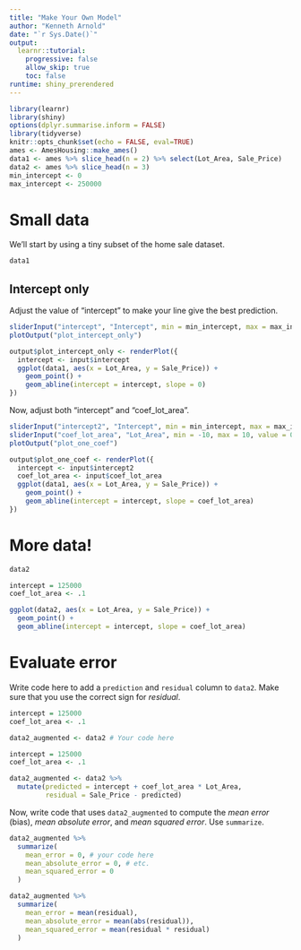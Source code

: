 ```yaml
---
title: "Make Your Own Model"
author: "Kenneth Arnold"
date: "`r Sys.Date()`"
output: 
  learnr::tutorial:
    progressive: false
    allow_skip: true
    toc: false
runtime: shiny_prerendered
---
```


```r
library(learnr)
library(shiny)
options(dplyr.summarise.inform = FALSE)
library(tidyverse)
knitr::opts_chunk$set(echo = FALSE, eval=TRUE)
ames <- AmesHousing::make_ames()
data1 <- ames %>% slice_head(n = 2) %>% select(Lot_Area, Sale_Price)
data2 <- ames %>% slice_head(n = 3)
min_intercept <- 0
max_intercept <- 250000
```

# Small data

We'll start by using a tiny subset of the home sale dataset.

```r
data1
```

## Intercept only

Adjust the value of "intercept" to make your line give the best prediction.

```r
sliderInput("intercept", "Intercept", min = min_intercept, max = max_intercept, value = 125000)
plotOutput("plot_intercept_only")
```

```r
output$plot_intercept_only <- renderPlot({
  intercept <- input$intercept
  ggplot(data1, aes(x = Lot_Area, y = Sale_Price)) +
    geom_point() +
    geom_abline(intercept = intercept, slope = 0)
})
```

Now, adjust both "intercept" and "coef_lot_area".

```r
sliderInput("intercept2", "Intercept", min = min_intercept, max = max_intercept, value = 125000)
sliderInput("coef_lot_area", "Lot_Area", min = -10, max = 10, value = 0, step = .1)
plotOutput("plot_one_coef")
```

```r
output$plot_one_coef <- renderPlot({
  intercept <- input$intercept2
  coef_lot_area <- input$coef_lot_area
  ggplot(data1, aes(x = Lot_Area, y = Sale_Price)) +
    geom_point() +
    geom_abline(intercept = intercept, slope = coef_lot_area)
})
```

# More data!

```r
data2
```

```r
intercept = 125000
coef_lot_area <- .1

ggplot(data2, aes(x = Lot_Area, y = Sale_Price)) +
  geom_point() +
  geom_abline(intercept = intercept, slope = coef_lot_area)
```

# Evaluate error

Write code here to add a `prediction` and `residual` column to `data2`.
Make sure that you use the correct sign for *residual*.

```r
intercept = 125000
coef_lot_area <- .1

data2_augmented <- data2 # Your code here
```

```r
intercept = 125000
coef_lot_area <- .1

data2_augmented <- data2 %>%
  mutate(predicted = intercept + coef_lot_area * Lot_Area,
         residual = Sale_Price - predicted)
```

Now, write code that uses `data2_augmented` to compute the
*mean error* (bias), *mean absolute error*, and *mean squared error*. Use `summarize`.

```r
data2_augmented %>% 
  summarize(
    mean_error = 0, # your code here
    mean_absolute_error = 0, # etc.
    mean_squared_error = 0
  )
```

```r
data2_augmented %>% 
  summarize(
    mean_error = mean(residual),
    mean_absolute_error = mean(abs(residual)),
    mean_squared_error = mean(residual * residual)
  )
```

